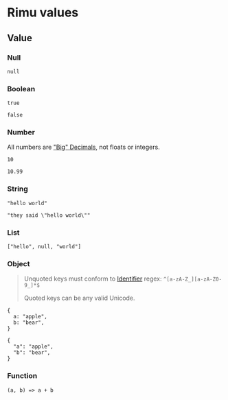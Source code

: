 # Rimu values

## Value

### Null

```
null
```

### Boolean

```
true
```

```
false
```

### Number

All numbers are ["Big" Decimals](https://crates.io/crates/rust_decimal), not floats or integers.

```
10
```

```
10.99
```

### String

```
"hello world"
```

```
"they said \"hello world\""
```

### List

```
["hello", null, "world"]
```

### Object

> Unquoted keys must conform to [Identifier](#Identifier) regex: `^[a-zA-Z_][a-zA-Z0-9_]*$`
>
> Quoted keys can be any valid Unicode.


```
{
  a: "apple",
  b: "bear",
}
```

```
{
  "a": "apple",
  "b": "bear",
}
```

### Function

```
(a, b) => a + b
```
